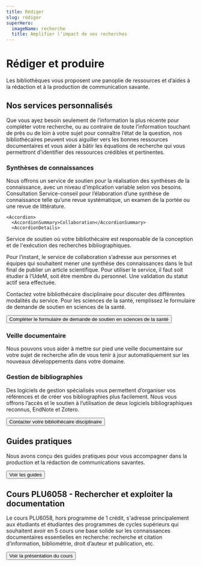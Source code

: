 ```yaml
---
title: Rédiger
slug: rédiger
superHero:
  imageName: recherche
  title: Amplifier l’impact de vos recherches
---
```


# Rédiger et produire

Les bibliothèques vous proposent une panoplie de ressources et d’aides à la rédaction et à la production de communication savante.

## Nos services personnalisés

Que vous ayez besoin seulement de l’information la plus récente pour compléter votre recherche, ou au contraire de toute l’information touchant de près ou de loin à votre sujet pour connaître l’état de la question, nos bibliothécaires peuvent vous aiguiller vers les bonnes ressources documentaires et vous aider à bâtir les équations de recherche qui vous permettront d’identifier des ressources crédibles et pertinentes. 

### Synthèses de connaissances

Nous offrons un service de soutien pour la réalisation des synthèses de la connaissance, avec un niveau d’implication variable selon vos besoins.
<AccordionGroup>
    <Accordion>
      <AccordionSummary>Consultation</AccordionSummary>
      <AccordionDetails>Service-conseil pour l’élaboration d’une synthèse de connaissance telle qu’une revue systématique, un examen de la portée ou une revue de littérature.</AccordionDetails>
    </Accordion>

    <Accordion>
      <AccordionSummary>Collaboration</AccordionSummary>
      <AccordionDetails>

Service de soutien où votre bibliothécaire est responsable de la conception et de l'exécution des recherches bibliographiques. 

Pour l’instant, le service de collaboration s’adresse aux personnes et équipes qui souhaitent mener une synthèse des connaissances dans le but final de publier un article scientifique.
Pour utiliser le service, il faut soit étudier à l’UdeM, soit être membre du personnel. Une validation du statut actif sera effectuée.
</AccordionDetails>
    </Accordion>
  </AccordionGroup>

Contactez votre bibliothécaire disciplinaire pour discuter des différentes modalités du service. 
Pour les sciences de la santé, remplissez le formulaire de demande de soutien en sciences de la santé.

<Button primary href="https://umontreal.libwizard.com/id/1263c5dd74d6a3183cd489d87cc0b04d">Compléter le formulaire de demande de soutien en sciences de la santé</Button>

### Veille documentaire

Nous pouvons vous aider à mettre sur pied une veille documentaire sur votre sujet de recherche afin de vous tenir à jour automatiquement sur les nouveaux développements dans votre domaine.

### Gestion de bibliographies

Des logiciels de gestion spécialisés vous permettent d’organiser vos références et de créer vos bibliographies plus facilement. Nous vous offrons l’accès et le soutien à l’utilisation de deux logiciels bibliographiques reconnus, EndNote et Zotero.

<Button primary href="/nous-joindre/notre-equipe">Contacter votre bibliothécaire disciplinaire</Button>

## Guides pratiques

Nous avons conçu des guides pratiques pour vous accompagner dans la production et la rédaction de communications savantes.

<Button primary href="https://boite-outils.bib.umontreal.ca/recherche">Voir les guides</Button>


## Cours PLU6058 - Rechercher et exploiter la documentation

Le cours PLU6058, hors programme de 1 crédit, s'adresse principalement aux étudiants et étudiantes des programmes de cycles supérieurs qui souhaitent avoir en 5 cours une base solide sur les connaissances documentaires essentielles en recherche: recherche et citation d’information, bibliométrie, droit d’auteur et publication, etc.

<Button primary href="https://admission.umontreal.ca/cours-et-horaires/cours/plu-6058/">Voir la présentation du cours</Button>
